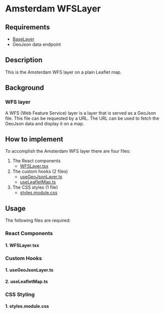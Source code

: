 

<Meta of={WFSLayerStories} />

# Amsterdam WFSLayer

## Requirements

- [BaseLayer](../?path=/docs/react-baselayer--docs)
- GeoJson data endpoint

## Description

This is the Amsterdam WFS layer on a plain Leaflet map.

## Background

### WFS layer

A WFS (Web Feature Service) layer is a layer that is served as a GeoJson file. This file can be requested by a URL. The URL can be used to fetch the GeoJson data and display it on a map.

## How to implement

To accomplish the Amsterdam WFS layer there are four files:

1. The React components
   - [WFSLayer.tsx](#1-wfslayertsx)
2. The custom hooks (2 files)
   - [useGeoJsonLayer.ts](#1-usegeojsonlayerts)
   - [useLeafletMap.ts](#1-useleafletmapts)
3. The CSS styles (1 file)
   - [styles.module.css](#1-stylesmodulecss)

## Usage

The following files are required:

### React Components

#### 1. WFSLayer.tsx

<Source code={WFSLayer} />

### Custom Hooks

#### 1. useGeoJsonLayer.ts

<Source code={useGeoJSONLayer} />

#### 2. useLeafletMap.ts

<Source code={useLeafletMap} />

### CSS Styling

#### 1. styles.module.css

<Source code={styles} />

